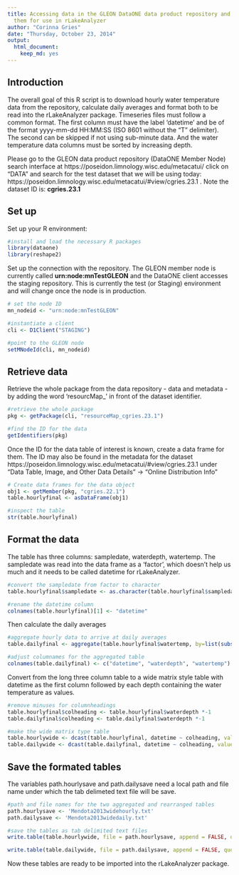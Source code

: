 ```yaml
---
title: Accessing data in the GLEON DataONE data product repository and formatting
  them for use in rLakeAnalyzer
author: "Corinna Gries"
date: "Thursday, October 23, 2014"
output:
  html_document:
    keep_md: yes
---
```


Introduction
----------------------------------------------------------

The overall goal of this R script is to download hourly water temperature data from the repository, calculate daily averages and format both to be read into the rLakeAnalyzer package. Timeseries files must follow a common format. The first column must have the label 'datetime' and be of the format yyyy-mm-dd HH:MM:SS (ISO 8601 without the "T" delimiter). The second can be skipped if not using sub-minute data. And the water temperature data columns must be sorted by increasing depth.


Please go to the GLEON data product repository (DataONE Member Node) search interface at https://poseidon.limnology.wisc.edu/metacatui/ click on "DATA" and search for the test dataset that we will be using today: https://poseidon.limnology.wisc.edu/metacatui/#view/cgries.23.1 . Note the dataset ID is: **cgries.23.1**

Set up
------

Set up your R environment:

```r

#install and load the necessary R packages
library(dataone)
library(reshape2)

```

Set up the connection with the repository. The GLEON member node is currently called **urn:node:mnTestGLEON** and the DataONE client accesses the staging repository. This is currently the test (or Staging) environment and will change once the node is in production.

```r

# set the node ID
mn_nodeid <- "urn:node:mnTestGLEON"

#instantiate a client
cli <- D1Client("STAGING")

#point to the GLEON node
setMNodeId(cli, mn_nodeid)

```

Retrieve data
-------------

Retrieve the whole package from the data repository - data and metadata - by adding the word 'resourcMap_' in front of the dataset identifier.

```r

#retrieve the whole package
pkg <- getPackage(cli, "resourceMap_cgries.23.1")

#find the ID for the data
getIdentifiers(pkg)

```

Once the ID for the data table of interest is known, create a data frame for them. The ID may also be found in the metadata for the dataset https://poseidon.limnology.wisc.edu/metacatui/#view/cgries.23.1 under "Data Table, Image, and Other Data Details" -> "Online Distribution Info"

```r

# Create data frames for the data object
obj1 <- getMember(pkg, "cgries.22.1")
table.hourlyfinal <- asDataFrame(obj1)

#inspect the table
str(table.hourlyfinal)


```

Format the data
---------------

The table has three columns: sampledate, waterdepth, watertemp. The sampledate was read into the data frame as a 'factor', which doesn't help us much and it needs to be called datetime for rLakeAnalyzer.

```r

#convert the sampledate from factor to character
table.hourlyfinal$sampledate <- as.character(table.hourlyfinal$sampledate)

#rename the datetime column
colnames(table.hourlyfinal)[1] <- "datetime"

```

Then calculate the daily averages

```r

#aggregate hourly data to arrive at daily averages
table.dailyfinal <- aggregate(table.hourlyfinal$watertemp, by=list(substr(table.hourlyfinal$datetime,start=1,stop=10), table.hourlyfinal$waterdepth), FUN=mean)

#adjust columnames for the aggregated table
colnames(table.dailyfinal) <- c("datetime", "waterdepth", "watertemp")

```

Convert from the long three column table to a wide matrix style table with datetime as the first column followed by each depth containing the water temperature as values.

```r
#remove minuses for columnheadings
table.hourlyfinal$colheading <- table.hourlyfinal$waterdepth *-1
table.dailyfinal$colheading <- table.dailyfinal$waterdepth *-1

#make the wide matrix type table
table.hourlywide <- dcast(table.hourlyfinal, datetime ~ colheading, value.var="watertemp")
table.dailywide <- dcast(table.dailyfinal, datetime ~ colheading, value.var="watertemp")

```

Save the formated tables
------------------------

The variables path.hourlysave and path.dailysave need a local path and file name under which the tab delimeted text file will be save.

```r

#path and file names for the two aggregated and rearranged tables
path.hourlysave <- 'Mendota2013widehourly.txt'
path.dailysave <- 'Mendota2013widedaily.txt'

#save the tables as tab delimited text files 
write.table(table.hourlywide, file = path.hourlysave, append = FALSE, quote = FALSE, sep = "\t", eol = "\r\n", na = "NA", dec = ".", row.names = FALSE, col.names = TRUE, qmethod = c("escape", "double"),)

write.table(table.dailywide, file = path.dailysave, append = FALSE, quote = FALSE, sep = "\t", eol = "\r\n", na = "NA", dec = ".", row.names = FALSE, col.names = TRUE, qmethod = c("escape", "double"),)
```

Now these tables are ready to be imported into the rLakeAnalyzer package.
